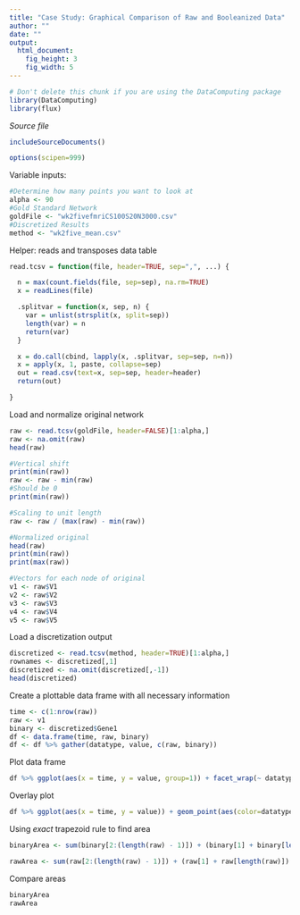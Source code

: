 ```yaml
---
title: "Case Study: Graphical Comparison of Raw and Booleanized Data"
author: ""
date: ""
output: 
  html_document:
    fig_height: 3
    fig_width: 5
---
```

<!-- Don't edit in between this line and the one below -->
```r
# Don't delete this chunk if you are using the DataComputing package
library(DataComputing)
library(flux)
```
*Source file* 
```r
includeSourceDocuments()
```
<!-- Don't edit the material above this line -->
```r
options(scipen=999)
```

Variable inputs:
```r
#Determine how many points you want to look at
alpha <- 90
#Gold Standard Network
goldFile <- "wk2fivefmriCS100S20N3000.csv"
#Discretized Results
method <- "wk2five_mean.csv"
```

Helper: reads and transposes data table
```r
read.tcsv = function(file, header=TRUE, sep=",", ...) {

  n = max(count.fields(file, sep=sep), na.rm=TRUE)
  x = readLines(file)

  .splitvar = function(x, sep, n) {
    var = unlist(strsplit(x, split=sep))
    length(var) = n
    return(var)
  }

  x = do.call(cbind, lapply(x, .splitvar, sep=sep, n=n))
  x = apply(x, 1, paste, collapse=sep) 
  out = read.csv(text=x, sep=sep, header=header)
  return(out)

}
```

Load and normalize original network
```r
raw <- read.tcsv(goldFile, header=FALSE)[1:alpha,]
raw <- na.omit(raw)
head(raw)

#Vertical shift
print(min(raw))
raw <- raw - min(raw)
#Should be 0
print(min(raw))

#Scaling to unit length
raw <- raw / (max(raw) - min(raw))

#Normalized original
head(raw)
print(min(raw))
print(max(raw))

#Vectors for each node of original
v1 <- raw$V1
v2 <- raw$V2
v3 <- raw$V3
v4 <- raw$V4
v5 <- raw$V5
```

Load a discretization output
```r
discretized <- read.tcsv(method, header=TRUE)[1:alpha,]
rownames <- discretized[,1]
discretized <- na.omit(discretized[,-1])
head(discretized)
```

Create a plottable data frame with all necessary information
```r
time <- c(1:nrow(raw))
raw <- v1
binary <- discretized$Gene1
df <- data.frame(time, raw, binary)
df <- df %>% gather(datatype, value, c(raw, binary))
```

Plot data frame
```r
df %>% ggplot(aes(x = time, y = value, group=1)) + facet_wrap(~ datatype) + geom_point() + geom_line() + geom_area()
```

Overlay plot
```r
df %>% ggplot(aes(x = time, y = value)) + geom_point(aes(color=datatype))
```


Using *exact* trapezoid rule to find area
```r
binaryArea <- sum(binary[2:(length(raw) - 1)]) + (binary[1] + binary[length(raw)]) / 2

rawArea <- sum(raw[2:(length(raw) - 1)]) + (raw[1] + raw[length(raw)]) / 2
```

Compare areas
```r
binaryArea
rawArea
```





<!-- Find all applicable files w.r.t. gold standard network -->
<!-- ```{r} -->
<!-- #Assuming we are only using data generated by MULAN -->
<!-- pattern <- gsub("fmri.*\\.csv$", "", goldFile) -->

<!-- allfiles <- list.files(getwd(), pattern) -->
<!-- allfiles -->
<!-- ``` -->

<!-- Helper: gets all discretization results ready for evaluation -->
<!-- ```{r} -->
<!-- getfile <- function(file){ -->
<!--   discretized <- read.tcsv(file) -->
<!--   discretized <- na.omit(discretized) -->
<!--   rownames <- discretized[,1] -->
<!--   discretized <- discretized[,-1] -->
<!--   #Ensures data uses 0 1 instead of 1 2 -->
<!--   if(max(discretized) != 1){ -->
<!--     discretized <- discretized - max(discretized) + 1 -->
<!--   } -->
<!--   head(discretized) -->
<!-- } -->
<!-- ``` -->

<!-- Load all files using helper `getfile` -->
<!-- ```{r} -->
<!-- disc <- sapply(allfiles, getfile) -->
<!-- ``` -->


<!-- Helper: calculates score for a discretization result -->
<!-- ```{r} -->
<!-- score <- function(discretized){ -->
<!--   x1 <- discretized$Gene1 -->
<!--   x2 <- discretized$Gene2 -->
<!--   x3 <- discretized$Gene3 -->
<!--   x4 <- discretized$Gene4 -->
<!--   x5 <- discretized$Gene5 -->
<!--   totdiff <- sum(abs(x1 - v1), abs(x2 - v2), abs(x3 - v3), abs(x4 - v4), abs(x5 - v5)) -->
<!--   return(totdiff) -->
<!-- } -->
<!-- ``` -->

<!-- Apply all `disc` files to helper `score` -->
<!-- ```{r} -->
<!-- scores <- sapply(disc, score) -->
<!-- ``` -->

<!-- View results -->
<!-- ```{r} -->
<!-- sort(scores, decreasing = TRUE) -->
<!-- ``` -->